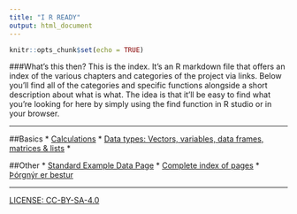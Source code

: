 ```yaml
---
title: "I R READY"
output: html_document
---
```


```r
knitr::opts_chunk$set(echo = TRUE)
```

###What's this then?
This is the index. It's an R markdown file that offers an index of the various chapters and categories of the project via links. Below you'll find all of the categories and specific functions alongside a short description about what is what. The idea is that it'll be easy to find what you're looking for here by simply using the find function in R studio or in your browser.

----

##Basics
* [Calculations](calc.html)
* [Data types: Vectors, variables, data frames, matrices & lists](datatypes.html)
* []()

##Other
* [Standard Example Data Page](examples.html)
* [Complete index of pages](fullindex.html)
* [Þórgnýr er bestur](thorgnyr.html)

----
[LICENSE: CC-BY-SA-4.0](LICENSE)

